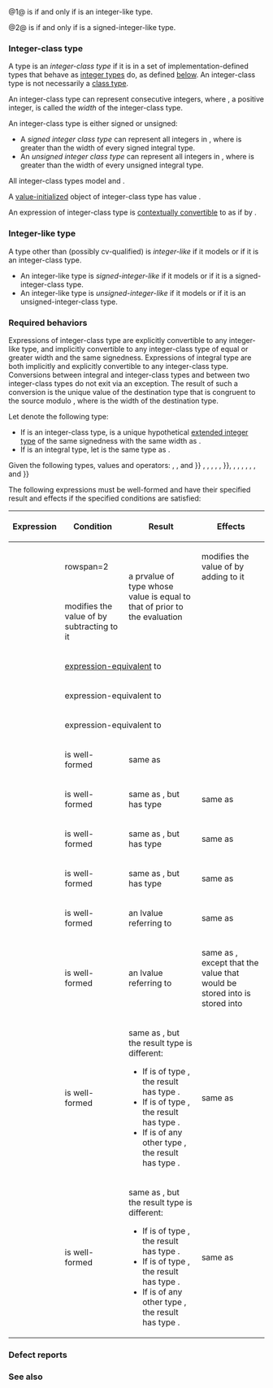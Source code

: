 {{title|''is-integer-like''{{sep}}, ''is-signed-integer-like''}}
{{cpp/iterator/navbar}}
{{dcl begin}}
{{dcla|num=1|since=c++20|expos=yes|1=
template&lt; class T &gt;
constexpr bool /*is-integer-like*/ = /* see description */;
}}
{{dcla|num=2|since=c++20|expos=yes|1=
template&lt; class T &gt;
constexpr bool /*is-signed-integer-like*/ = /* see description */;
}}
{{dcl end}}

@1@ {{c|/*is-integer-like*/&lt;T&gt;}} is {{c|true}} if and only if {{tt|T}} is an integer-like type.

@2@ {{c|/*is-signed-integer-like*/&lt;T&gt;}} is {{c|true}} if and only if {{tt|T}} is a signed-integer-like type.

===Integer-class type===
A type {{tt|T}} is an ''integer-class type'' if it is in a set of implementation-defined types that behave as [[cpp/language/types#Integral types|integer types]] do, as defined [[#Required behaviors|below]]. An integer-class type is not necessarily a [[cpp/language/classes|class type]].

An integer-class type can represent {{mathjax-or|\(\scriptsize 2^N \)|2{{su|p=N}}}} consecutive integers, where {{c|N}}, a positive integer, is called the ''width'' of the integer-class type.

An integer-class type is either signed or unsigned:
* A ''signed integer class type'' can represent all integers in {{closed range/core|{{mathjax-or|\(\scriptsize -2^{N-1} \)|-2{{su|p=N-1}}}}|{{mathjax-or|\(\scriptsize 2^{N-1}-1 \)|2{{su|p=N-1}}-1}}}}, where {{c|N}} is greater than the width of every signed integral type. 
* An ''unsigned integer class type'' can represent all integers in {{closed range/core|{{mathjax-or|\(\scriptsize 0 \)|0}}|{{mathjax-or|\(\scriptsize 2^N-1 \)|2{{su|p=N}}-1}}}}, where {{c|N}} is greater than the width of every unsigned integral type.

All integer-class types model {{lconcept|regular}} and {{lconcept|three_way_comparable}}{{c/core|&lt;std::strong_ordering&gt;}}.

A [[cpp/language/value initialization|value-initialized]] object of integer-class type has value {{c|0}}.

An expression {{c|E}} of integer-class type {{tt|T}} is [[cpp/language/implicit conversion#Contextual conversions|contextually convertible]] to {{c/core|bool}} as if by {{c|1=bool(E != T(0))}}.

===Integer-like type===
A type other than (possibly cv-qualified) {{c/core|bool}} is ''integer-like'' if it models {{lconcept|integral}} or if it is an integer-class type.
* An integer-like type is ''signed-integer-like'' if it models {{lconcept|signed_integral}} or if it is a signed-integer-class type.
* An integer-like type is ''unsigned-integer-like'' if it models {{lconcept|unsigned_integral}} or if it is an unsigned-integer-class type.

===Required behaviors===
Expressions of integer-class type are explicitly convertible to any integer-like type, and implicitly convertible to any integer-class type of equal or greater width and the same signedness. Expressions of integral type are both implicitly and explicitly convertible to any integer-class type. Conversions between integral and integer-class types and between two integer-class types do not exit via an exception. The result of such a conversion is the unique value of the destination type that is congruent to the source modulo {{mathjax-or|\(\scriptsize 2^N \)|2{{su|p=N}}}}, where {{c|N}} is the width of the destination type.

Let {{tt|Int&lt;T&gt;}} denote the following type:
* If {{tt|T}} is an integer-class type, {{tt|Int&lt;T&gt;}} is a unique hypothetical [[cpp/language/types#Extended integer types|extended integer type]] of the same signedness with the same width as {{tt|T}}.
* If {{tt|T}} is an integral type, let {{tt|Int&lt;T&gt;}} is the same type as {{tt|T}}.

Given the following types, values and operators:
{{dsc begin}}
{{dsc hitem|Type|Definition}}
{{dsc|{{tt|IC}}|an integer-class type}}
{{dsc|{{tt|IL}}|an integer-like type}}
{{dsc hitem|Value|Definition}}
{{dsc|{{c|a}}|an object of type {{tt|IC}}}}
{{dsc|{{c|b}}|an object of type {{tt|IL}}}}
{{dsc|{{c|c}}|an lvalue of an integeral type}}
{{dsc|{{c|x}}|an object of type {{tt|Int&lt;IC&gt;}} that represent the same value as {{c|a}}}}
{{dsc|{{c|y}}|an object of type {{tt|Int&lt;IL&gt;}} that represent the same value as {{c|b}}}}
{{dsc hitem|Operator|Definition}}
{{dsc|{{c|1=@=}}|one of {{c|1=+=}}, {{c|1=-=}}, {{c|1=*=}}, {{c|1=/=}}, {{c|1=%=}}, {{c|1=&amp;=}}, {{c|1={{!}}=}}, {{c|1=^=}}, {{c|1=&lt;&lt;=}} and {{c|1=&gt;&gt;=}}}}
{{dsc|{{c|@}}|one of {{c|+}}, {{c|-}}, {{c|*}}, {{c|/}}, {{c|%}}, {{c|&amp;}}, {{c|{{!}}}}, {{c|^}}, {{c|&lt;&lt;}}, {{c|&gt;&gt;}}, {{c|&amp;&amp;}}, {{c|{{!!}}}}, {{c|1===}}, {{c|1=!=}}, {{c|&lt;}}, {{c|&gt;}}, {{c|1=&lt;=}}, {{c|1=&gt;=}}, {{c|1=&lt;=&gt;}} and {{c|,}}}}
{{dsc end}}

The following expressions must be well-formed and have their specified result and effects if the specified conditions are satisfied:
{|class="wikitable"
!{{nbsp}}Expression{{nbsp}}
!{{nbsp|10}}Condition{{nbsp|10}}
!Result
!Effects
|-
|{{c|a++}}
|rowspan=2 {{n/a|No condition}}
|rowspan=2|a prvalue of type {{tt|IC}} whose value is equal to that of {{c|a}} prior to the evaluation
|modifies the value of {{c|a}} by adding {{c|1}} to it
|-
|{{c|a--}}
|modifies the value of {{c|a}} by subtracting {{c|1}} to it
|-
|{{c|++a}}
|colspan=3|[[cpp/language/expressions#Expression-equivalence|expression-equivalent]] to {{c|1=a += 1}}
|-
|{{c|--a}}
|colspan=3|expression-equivalent to {{c|1=a -= 1}}
|-
|{{c|&amp;a}}
|colspan=3|expression-equivalent to {{c|std::addressof(a)}}
|-
|{{c|!a}}
|{{c|!x}} is well-formed
|colspan=2|same as {{c|!x}}
|-
|{{c|+a}}
|{{c|+x}} is well-formed
|same as {{c|+x}}, but has type {{tt|IC}}
|same as {{c|+x}}
|-
|{{c|-a}}
|{{c|-x}} is well-formed
|same as {{c|-x}}, but has type {{tt|IC}}
|same as {{c|-x}}
|-
|{{c|~a}}
|{{c|~x}} is well-formed
|same as {{c|~x}}, but has type {{tt|IC}}
|same as {{c|~x}}
|-
|{{c|1=c @= a}}
|{{c|1=c @= x}} is well-formed
|an lvalue referring to {{c|c}}
|same as {{c|1=c @= x}}
|-
|{{c|1=a @= b}}
|{{c|1=x @= y}} is well-formed
|an lvalue referring to {{c|a}}
|same as {{c|1=x @= y}}, except that the value that would be stored into {{c|x}} is stored into {{c|a}}
|-
|{{c|a @ b}}
|{{c|x @ y}} is well-formed
|same as {{c|x @ y}}, but the result type is different:
* If {{c|x @ y}} is of type {{tt|Int&lt;IC&gt;}}, the result has type {{tt|IC}}.
* If {{c|x @ y}} is of type {{tt|Int&lt;IL&gt;}}, the result has type {{tt|IL}}.
* If {{c|x @ y}} is of any other type {{tt|T}}, the result has type {{tt|T}}.
|same as {{c|x @ y}}
|-
|{{c|b @ a}}
|{{c|y @ x}} is well-formed
|same as {{c|y @ x}}, but the result type is different:
* If {{c|y @ x}} is of type {{tt|Int&lt;IC&gt;}}, the result has type {{tt|IC}}.
* If {{c|y @ x}} is of type {{tt|Int&lt;IL&gt;}}, the result has type {{tt|IL}}.
* If {{c|y @ x}} is of any other type {{tt|T}}, the result has type {{tt|T}}.
|same as {{c|y @ x}}
|}

===Defect reports===
{{dr list begin}}
{{dr list item|wg=lwg|dr=3366|paper=P2393R1|std=C++20|before=the conversion between an integer-class type and its corresponding&lt;br&gt;integer type was not guaranteed to produce a representable value|after=guaranteed}}
{{dr list item|wg=lwg|dr=3376|paper=P2393R1|std=C++20|before=integer-class types could only be class types|after=also allowed&lt;br&gt;non-class types}}
{{dr list item|wg=lwg|dr=3467|std=C++20|before={{c/core|bool}} was considered as an integer-like type|after=excluded}}
{{dr list item|wg=lwg|dr=3575|paper=P2393R1|std=C++20|before=integer-class types were not guaranteed to be three-way-comparable|after=guaranteed}}
{{dr list end}}

===See also===
{{dsc begin}}
{{dsc inc|cpp/iterator/dsc weakly_incrementable}}
{{dsc end}}

{{langlinks|de|es|ja|ru|zh}}